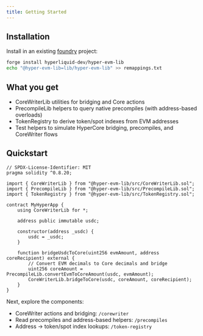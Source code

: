 ```yaml
---
title: Getting Started
---
```


## Installation

Install in an existing [foundry](https://getfoundry.sh/) project:

```bash
forge install hyperliquid-dev/hyper-evm-lib
echo "@hyper-evm-lib=lib/hyper-evm-lib" >> remappings.txt
```

## What you get

- CoreWriterLib utilities for bridging and Core actions
- PrecompileLib helpers to query native precompiles (with address-based overloads)
- TokenRegistry to derive token/spot indexes from EVM addresses
- Test helpers to simulate HyperCore bridging, precompiles, and CoreWriter flows

## Quickstart

```solidity
// SPDX-License-Identifier: MIT
pragma solidity ^0.8.20;

import { CoreWriterLib } from "@hyper-evm-lib/src/CoreWriterLib.sol";
import { PrecompileLib } from "@hyper-evm-lib/src/PrecompileLib.sol";
import { TokenRegistry } from "@hyper-evm-lib/src/TokenRegistry.sol";

contract MyHyperApp {
    using CoreWriterLib for *;

    address public immutable usdc;

    constructor(address _usdc) {
        usdc = _usdc;
    }

    function bridgeUsdcToCore(uint256 evmAmount, address coreRecipient) external {
        // Convert EVM decimals to Core decimals and bridge
        uint256 coreAmount = PrecompileLib.convertEvmToCoreAmount(usdc, evmAmount);
        CoreWriterLib.bridgeToCore(usdc, coreAmount, coreRecipient);
    }
}
```

Next, explore the components:

- CoreWriter actions and bridging: `/corewriter`
- Read precompiles and address-based helpers: `/precompiles`
- Address → token/spot index lookups: `/token-registry`